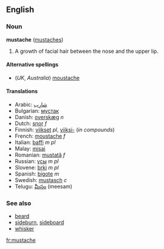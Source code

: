 ==English==
===Noun===
'''mustache''' ([[mustaches]])

#A growth of facial hair between the nose and the upper lip.

====Alternative spellings====
*(''UK'', ''Australia'') [[moustache]]

====Translations====
*Arabic: [[شارب|شارِب]]
*Bulgarian: [[мустак]]
*Danish: [[overskæg]] ''n''
*Dutch: [[snor]] ''f''
*Finnish: [[viikset]] ''pl'', [[viikset|viiksi-]] (''in compounds'')
*French: [[moustache]] ''f''
*Italian: [[baffi]] ''m pl''
*Malay: [[misai]]
*Romanian: [[mustaţă]] ''f''
*Russian: [[усы]] ''m pl''
*Slovene: [[brki]] ''m pl''
*Spanish: [[bigote]] ''m''
*Swedish: [[mustasch]] ''c''
*Telugu: [[మీసం]] (meesam)

===See also===
*[[beard]]
*[[sideburn]], [[sideboard]]
*[[whisker]]

[[fr:mustache]]